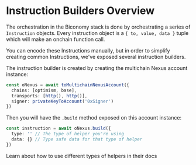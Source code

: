 # Instruction Builders Overview

The orchestration in the Biconomy stack is done by orchestrating a series of
`Instruction` objects. Every instruction object is a `{ to, value, data }` tuple
which will make an onchain function call.

You can encode these Instructions manually, but in order to simplify creating
common Instructions, we've exposed several instruction builders.

The instruction builder is created by creating the multichain Nexus 
account instance:

```ts
const oNexus = await toMultichainNexusAccount({
  chains: [optimism, base],
  transports: [http(), http()],
  signer: privateKeyToAccount('0xSigner')
})
```

Then you will have the `.build` method exposed on this account instance:

```ts
const instruction = await oNexus.build({
  type: '' // The type of helper you're using
  data: {} // Type safe data for that type of helper
})
```

Learn about how to use different types of helpers in their docs